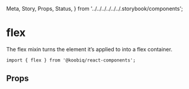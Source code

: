   Meta,
  Story,
  Props,
  Status,
} from '../../../../../../.storybook/components';


<Meta of={Stories} />

# flex

<Status variant="stable" />

The flex mixin turns the element it’s applied to into a flex container.

```tsx
import { flex } from '@koobiq/react-components';
```

<Story of={Stories.Example} />

## Props

<Props />
